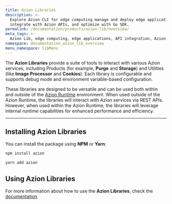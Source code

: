 ```yaml
---
title: Azion Libraries
description: >-
  Explore Azion CLI for edge computing manage and deploy edge applications,
  integrate with Azion APIs, and optimize with Go SDK.
permalink: /documentation/products/azion-lib/overview/
meta_tags: >-
  Azion Lib, edge computing, edge applications, API integration, Azion products
namespace: documentation_azion_lib_overview
menu_namespace: libMenu
---
```



The **Azion Libraries** provide a suite of tools to interact with various Azion services, including Products (for example, **Purge** and **Storage**) and Utilities (like **Image Processor** and **Cookies**). Each library is configurable and supports debug mode and environment variable-based configuration.

These libraries are designed to be versatile and can be used both within and outside of the [Azion Runtime](/en/documentation/products/azion-edge-runtime/) environment. When used outside of the Azion Runtime, the libraries will interact with Azion services via REST APIs. However, when used within the Azion Runtime, the libraries will leverage internal runtime capabilities for enhanced performance and efficiency.

---

## Installing Azion Libraries
You can install the package using **NPM** or **Yarn**:

```bash
npm install azion
```

```bash
yarn add azion
```

## Using Azion Libraries

For more information about how to use the **Azion Libraries**, check the [documentation](https://www.npmjs.com/package/azion).
